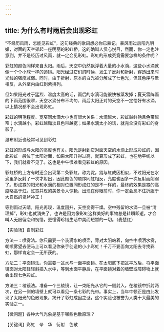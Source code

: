 ```yaml
---
---
---
```

title: 为什么有时雨后会出现彩虹
---




“不经历风雨，怎能见彩虹”，这句经典的歌词想必你已熟记。暴风雨过后阳光明媚，对面的天空架起一座明丽的彩虹桥，这的确叫人赏心悦目，然而，你一定也注意到，并不是经历过风雨，就一定会见彩虹。彩虹的形成究竟需要怎样的条件呢？

彩虹的颜色同样来自太阳。雨后，天空中仍然飘浮着大量的小水滴，这些小水滴就像一个个小球一样的透镜。阳光经过它们的时候，发生了反射和折射，穿透出来时光线的强度减弱。同时，由于折射，原本的白光被分解成了七色光，但其色序与晕相反，从外至内由红到紫排列。

但如果阳光过于猛烈、温度太高的话，雨后的水滴可能很快被蒸发掉；夏天雷阵雨的下雨范围很窄，天空水滴分布不均匀，雨后太阳正对的天空不一定恰好有水滴。以上情况都不会出现彩虹。

彩虹的明艳程度、宽窄同水滴大小也有很大关系：水滴越大，彩虹越鲜艳且色带越窄；水滴越小，彩虹越黯淡且色带越宽；如果水滴太小的话，就完全没有彩虹的身影了。

瀑布附近也经常可见到彩虹



彩虹的形成与太阳的高度也有关。阳光是射到它对面天空的水滴上形成彩虹的，因此彩虹一般位于太阳对面，如果太阳升得过高，就算形成了彩虹，也在地平线以下，我们就看不见了。这也是中午很难看见彩虹的原因。

彩虹桥的上方有时还会出现第二条彩虹，称为霓。霓与虹成因相似，不过阳光在水滴里多反射了一次才射出，因此颜色的顺序同虹相反，亮度也因多一次反射而削弱了。形成霓的阳光和水滴的相对位置同形成虹的是不一样的，最终的效果是霓的高度略高于虹。虹霓并现的美景令人惊艳，出现在你眼前时，你一定会忍不住折服于大自然的鬼斧神工！

等到雨过天晴，阳光再现，温度回升，天空变得干燥。空中残留的水滴一旦被“清理掉”，彩虹也就消失了。也许是因为像彩虹这样美好的事物总是转瞬即逝，才会叫人无限留恋和惋惜，更懂得珍惜生活中美而短暂的一切。（麦楚红）





【实验场】自制彩虹

方法一：喷雾法。你只需要一个装满水的喷壶，背对太阳站着，向空中喷洒水雾，朝喷雾望去便马上可以看见你亲手创造的小小彩虹！千万不要面向太阳去寻找彩虹，那样肯定会一无所获的。

方法二：平面镜法。你需要一盆水与一面平面镜。在太阳底下把盆平放后，将平面镜面对太阳轻轻斜插入水中，等到水面平静后，在平面镜对着的墙壁或障碍物上就会出现七色彩虹。

方法三：棱镜法。准备一个三棱镜，让一束阳光从它的一侧射入，在棱镜中折射两次，在另一侧的墙壁上就可以看见一条七彩的光带。事实上，当年牛顿正是由此发现了太阳光的色散现象，揭开了彩虹成因之谜，这个实验也被誉为人类十大最美的实验之一。

【微问题】各种大气光象是基于哪些色散原理？

【关键词】彩虹　晕　华　衍射　色散